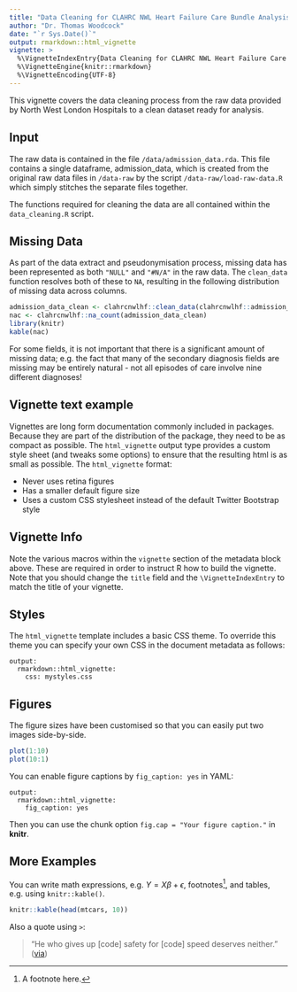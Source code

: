 ```yaml
---
title: "Data Cleaning for CLAHRC NWL Heart Failure Care Bundle Analysis"
author: "Dr. Thomas Woodcock"
date: "`r Sys.Date()`"
output: rmarkdown::html_vignette
vignette: >
  %\VignetteIndexEntry{Data Cleaning for CLAHRC NWL Heart Failure Care Bundle Analysis}
  %\VignetteEngine{knitr::rmarkdown}
  %\VignetteEncoding{UTF-8}
---
```


This vignette covers the data cleaning process from the raw data provided by
North West London Hospitals to a clean dataset ready for analysis.

## Input
The raw data is contained in the file `/data/admission_data.rda`. This file
contains a single dataframe, admission_data, which is created from the original
raw data files in `/data-raw` by the script `/data-raw/load-raw-data.R` which
simply stitches the separate files together.

The functions required for cleaning the data are all contained within the
`data_cleaning.R` script.



## Missing Data
As part of the data extract and pseudonymisation process, missing data has been
represented as both `"NULL"` and `"#N/A"` in the raw data. The `clean_data`
function resolves both of these to `NA`, resulting in the following distribution
of missing data across columns.

```r
admission_data_clean <- clahrcnwlhf::clean_data(clahrcnwlhf::admission_data)
nac <- clahrcnwlhf::na_count(admission_data_clean)
library(knitr)
kable(nac)
```

For some fields, it is not important that there is a significant amount of
missing data; e.g. the fact that many of the secondary diagnosis fields are
missing may be entirely natural - not all episodes of care involve nine
different diagnoses!

## Vignette text example

Vignettes are long form documentation commonly included in packages. Because they are part of the distribution of the package, they need to be as compact as possible. The `html_vignette` output type provides a custom style sheet (and tweaks some options) to ensure that the resulting html is as small as possible. The `html_vignette` format:

- Never uses retina figures
- Has a smaller default figure size
- Uses a custom CSS stylesheet instead of the default Twitter Bootstrap style

## Vignette Info

Note the various macros within the `vignette` section of the metadata block above. These are required in order to instruct R how to build the vignette. Note that you should change the `title` field and the `\VignetteIndexEntry` to match the title of your vignette.

## Styles

The `html_vignette` template includes a basic CSS theme. To override this theme you can specify your own CSS in the document metadata as follows:

    output: 
      rmarkdown::html_vignette:
        css: mystyles.css

## Figures

The figure sizes have been customised so that you can easily put two images side-by-side. 

```r
plot(1:10)
plot(10:1)
```

You can enable figure captions by `fig_caption: yes` in YAML:

    output:
      rmarkdown::html_vignette:
        fig_caption: yes

Then you can use the chunk option `fig.cap = "Your figure caption."` in **knitr**.

## More Examples

You can write math expressions, e.g. $Y = X\beta + \epsilon$, footnotes^[A footnote here.], and tables, e.g. using `knitr::kable()`.

```r
knitr::kable(head(mtcars, 10))
```

Also a quote using `>`:

> "He who gives up [code] safety for [code] speed deserves neither."
([via](https://twitter.com/hadleywickham/status/504368538874703872))
